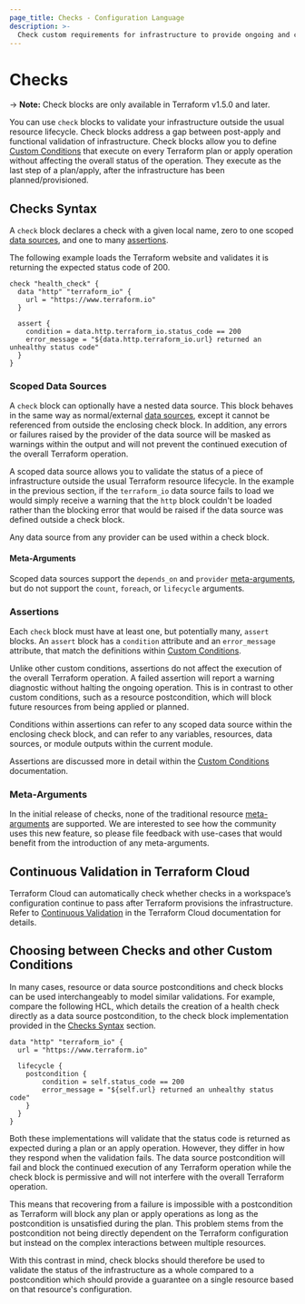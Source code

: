```yaml
---
page_title: Checks - Configuration Language
description: >-
  Check custom requirements for infrastructure to provide ongoing and continuous validation.
---
```


# Checks

-> **Note:** Check blocks are only available in Terraform v1.5.0 and later.

You can use `check` blocks to validate your infrastructure outside the usual resource lifecycle. Check blocks address a gap between post-apply and functional validation of infrastructure. Check blocks allow you to define [Custom Conditions](/terraform/language/expressions/custom-conditions) that execute on every Terraform plan or apply operation without affecting the overall status of the operation. They execute as the last step of a plan/apply, after the infrastructure has been planned/provisioned.

## Checks Syntax

A `check` block declares a check with a given local name, zero to one scoped [data sources](#scoped-data-sources), and one to many [assertions](#assertions).

The following example loads the Terraform website and validates it is returning the expected status code of 200.

```hcl
check "health_check" {
  data "http" "terraform_io" {
    url = "https://www.terraform.io"
  }

  assert {
    condition = data.http.terraform_io.status_code == 200
    error_message = "${data.http.terraform_io.url} returned an unhealthy status code"
  }
}
```

### Scoped Data Sources

A `check` block can optionally have a nested data source. This block behaves in the same way as normal/external [data sources](/terraform/language/data-sources), except it cannot be referenced from outside the enclosing check block. In addition, any errors or failures raised by the provider of the data source will be masked as warnings within the output and will not prevent the continued execution of the overall Terraform operation.

A scoped data source allows you to validate the status of a piece of infrastructure outside the usual Terraform resource lifecycle. In the example in the previous section, if the `terraform_io` data source fails to load we would simply receive a warning that the `http` block couldn't be loaded rather than the blocking error that would be raised if the data source was defined outside a check block.

Any data source from any provider can be used within a check block.

#### Meta-Arguments

Scoped data sources support the `depends_on` and `provider` [meta-arguments](/terraform/language/resources/syntax#meta-arguments), but do not support the `count`, `foreach`, or `lifecycle` arguments.

### Assertions

Each `check` block must have at least one, but potentially many, `assert` blocks. An `assert` block has a `condition` attribute and an `error_message` attribute, that match the definitions within [Custom Conditions](/terraform/language/expressions/custom-conditions).

Unlike other custom conditions, assertions do not affect the execution of the overall Terraform operation. A failed assertion will report a warning diagnostic without halting the ongoing operation. This is in contrast to other custom conditions, such as a resource postcondition, which will block future resources from being applied or planned.

Conditions within assertions can refer to any scoped data source within the enclosing check block, and can refer to any variables, resources, data sources, or module outputs within the current module.

Assertions are discussed more in detail within the [Custom Conditions](/terraform/language/expressions/custom-conditions#check-assertions) documentation.

### Meta-Arguments

In the initial release of checks, none of the traditional resource [meta-arguments](/terraform/language/resources/syntax#meta-arguments) are supported. We are interested to see how the community uses this new feature, so please file feedback with use-cases that would benefit from the introduction of any meta-arguments.

## Continuous Validation in Terraform Cloud

Terraform Cloud can automatically check whether checks in a workspace’s configuration continue to pass after Terraform provisions the infrastructure. Refer to [Continuous Validation](/terraform/cloud-docs/workspaces/health#continuous-validation) in the Terraform Cloud documentation for details.

## Choosing between Checks and other Custom Conditions

In many cases, resource or data source postconditions and check blocks can be used interchangeably to model similar validations. For example, compare the following HCL, which details the creation of a health check directly as a data source postcondition, to the check block implementation provided in the [Checks Syntax](#checks-syntax) section.

```hcl
data "http" "terraform_io" {
  url = "https://www.terraform.io"

  lifecycle {
    postcondition {
        condition = self.status_code == 200
        error_message = "${self.url} returned an unhealthy status code"
    }
  }
}
```

Both these implementations will validate that the status code is returned as expected during a plan or an apply operation. However, they differ in how they respond when the validation fails. The data source postcondition will fail and block the continued execution of any Terraform operation while the check block is permissive and will not interfere with the overall Terraform operation.

This means that recovering from a failure is impossible with a postcondition as Terraform will block any plan or apply operations as long as the postcondition is unsatisfied during the plan. This problem stems from the postcondition not being directly dependent on the Terraform configuration but instead on the complex interactions between multiple resources.

With this contrast in mind, check blocks should therefore be used to validate the status of the infrastructure as a whole compared to a postcondition which should provide a guarantee on a single resource based on that resource's configuration.
